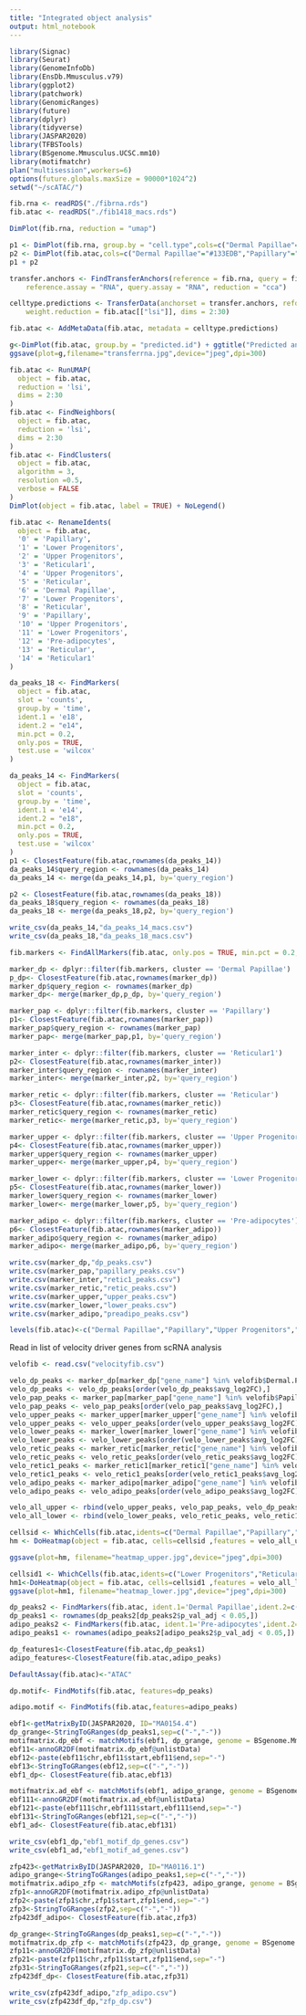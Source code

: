```yaml
---
title: "Integrated object analysis"
output: html_notebook
---
```


```r
library(Signac)
library(Seurat)
library(GenomeInfoDb)
library(EnsDb.Mmusculus.v79)
library(ggplot2)
library(patchwork)
library(GenomicRanges)
library(future)
library(dplyr)
library(tidyverse)
library(JASPAR2020)
library(TFBSTools)
library(BSgenome.Mmusculus.UCSC.mm10)
library(motifmatchr)
plan("multisession",workers=6)
options(future.globals.maxSize = 90000*1024^2)
setwd("~/scATAC/")
```

```r
fib.rna <- readRDS("./fibrna.rds")
fib.atac <- readRDS("./fib1418_macs.rds")
```

```r
DimPlot(fib.rna, reduction = "umap")
```

```r
p1 <- DimPlot(fib.rna, group.by = "cell.type",cols=c("Dermal Papillae"="#133EDB","Papillary"="#1EAF08","Upper Progenitors"="#59DC67","Lower Progenitors"="#F01FE6","Reticular"="#B514AB","Intermediate"="#390A61","Pre-adipocytes"="#C055F9","Replicating Upper"="#2DE361"))+NoLegend() + ggtitle("RNA")
p2 <- DimPlot(fib.atac,cols=c("Dermal Papillae"="#133EDB","Papillary"="#1EAF08","Upper Progenitors"="#59DC67","Lower Progenitors"="#F01FE6","Reticular"="#B514AB","Intermediate"="#390A61","Pre-adipocytes"="#C055F9"),label=TRUE) +NoLegend() + ggtitle("ATAC")
p1 + p2
```

```r
transfer.anchors <- FindTransferAnchors(reference = fib.rna, query = fib.atac, features = VariableFeatures(object = fib.rna),
    reference.assay = "RNA", query.assay = "RNA", reduction = "cca")
```

```r
celltype.predictions <- TransferData(anchorset = transfer.anchors, refdata = fib.rna$cell.type,
    weight.reduction = fib.atac[["lsi"]], dims = 2:30)

fib.atac <- AddMetaData(fib.atac, metadata = celltype.predictions)
```

```r
g<-DimPlot(fib.atac, group.by = "predicted.id") + ggtitle("Predicted annotation")
ggsave(plot=g,filename="transferrna.jpg",device="jpeg",dpi=300)
```


```r
fib.atac <- RunUMAP(
  object = fib.atac,
  reduction = 'lsi',
  dims = 2:30
)
fib.atac <- FindNeighbors(
  object = fib.atac,
  reduction = 'lsi',
  dims = 2:30
)
fib.atac <- FindClusters(
  object = fib.atac,
  algorithm = 3,
  resolution =0.5,
  verbose = FALSE
)
DimPlot(object = fib.atac, label = TRUE) + NoLegend()
```

```r
fib.atac <- RenameIdents(
  object = fib.atac,
  '0' = 'Papillary',
  '1' = 'Lower Progenitors',
  '2' = 'Upper Progenitors',
  '3' = 'Reticular1',
  '4' = 'Upper Progenitors',
  '5' = 'Reticular',
  '6' = 'Dermal Papillae',
  '7' = 'Lower Progenitors',
  '8' = 'Reticular',
  '9' = 'Papillary',
  '10' = 'Upper Progenitors',
  '11' = 'Lower Progenitors',
  '12' = 'Pre-adipocytes',
  '13' = 'Reticular',
  '14' = 'Reticular1'
)
```

```r
da_peaks_18 <- FindMarkers(
  object = fib.atac,
  slot = 'counts',
  group.by = 'time',
  ident.1 = 'e18', 
  ident.2 = "e14",
  min.pct = 0.2,
  only.pos = TRUE,
  test.use = 'wilcox'
)

da_peaks_14 <- FindMarkers(
  object = fib.atac,
  slot = 'counts',
  group.by = 'time',
  ident.1 = 'e14', 
  ident.2 = "e18",
  min.pct = 0.2,
  only.pos = TRUE,
  test.use = 'wilcox'
)
p1 <- ClosestFeature(fib.atac,rownames(da_peaks_14))
da_peaks_14$query_region <- rownames(da_peaks_14)
da_peaks_14 <- merge(da_peaks_14,p1, by='query_region')

p2 <- ClosestFeature(fib.atac,rownames(da_peaks_18))
da_peaks_18$query_region <- rownames(da_peaks_18)
da_peaks_18 <- merge(da_peaks_18,p2, by='query_region')
```
```r
write_csv(da_peaks_14,"da_peaks_14_macs.csv")
write_csv(da_peaks_18,"da_peaks_18_macs.csv")
```

```r
fib.markers <- FindAllMarkers(fib.atac, only.pos = TRUE, min.pct = 0.2, logfc.threshold = 0.2)
```
```r
marker_dp <- dplyr::filter(fib.markers, cluster == 'Dermal Papillae')
p_dp<- ClosestFeature(fib.atac,rownames(marker_dp))
marker_dp$query_region <- rownames(marker_dp)
marker_dp<- merge(marker_dp,p_dp, by='query_region')

marker_pap <- dplyr::filter(fib.markers, cluster == 'Papillary')
p1<- ClosestFeature(fib.atac,rownames(marker_pap))
marker_pap$query_region <- rownames(marker_pap)
marker_pap<- merge(marker_pap,p1, by='query_region')

marker_inter <- dplyr::filter(fib.markers, cluster == 'Reticular1')
p2<- ClosestFeature(fib.atac,rownames(marker_inter))
marker_inter$query_region <- rownames(marker_inter)
marker_inter<- merge(marker_inter,p2, by='query_region')

marker_retic <- dplyr::filter(fib.markers, cluster == 'Reticular')
p3<- ClosestFeature(fib.atac,rownames(marker_retic))
marker_retic$query_region <- rownames(marker_retic)
marker_retic<- merge(marker_retic,p3, by='query_region')

marker_upper <- dplyr::filter(fib.markers, cluster == 'Upper Progenitors')
p4<- ClosestFeature(fib.atac,rownames(marker_upper))
marker_upper$query_region <- rownames(marker_upper)
marker_upper<- merge(marker_upper,p4, by='query_region')

marker_lower <- dplyr::filter(fib.markers, cluster == 'Lower Progenitors')
p5<- ClosestFeature(fib.atac,rownames(marker_lower))
marker_lower$query_region <- rownames(marker_lower)
marker_lower<- merge(marker_lower,p5, by='query_region')

marker_adipo <- dplyr::filter(fib.markers, cluster == 'Pre-adipocytes')
p6<- ClosestFeature(fib.atac,rownames(marker_adipo))
marker_adipo$query_region <- rownames(marker_adipo)
marker_adipo<- merge(marker_adipo,p6, by='query_region')
```


```r
write.csv(marker_dp,"dp_peaks.csv")
write.csv(marker_pap,"papillary_peaks.csv")
write.csv(marker_inter,"retic1_peaks.csv")
write.csv(marker_retic,"retic_peaks.csv")
write.csv(marker_upper,"upper_peaks.csv")
write.csv(marker_lower,"lower_peaks.csv")
write.csv(marker_adipo,"preadipo_peaks.csv")
```

```r
levels(fib.atac)<-c("Dermal Papillae","Papillary","Upper Progenitors","Lower Progenitors","Reticular","Reticular1","Pre-adipocytes")
```

Read in list of velocity driver genes from scRNA analysis
```r
velofib <- read.csv("velocityfib.csv")
```


```r
velo_dp_peaks <- marker_dp[marker_dp["gene_name"] %in% velofib$Dermal.Papillae]
velo_dp_peaks <- velo_dp_peaks[order(velo_dp_peaks$avg_log2FC),]
velo_pap_peaks <- marker_pap[marker_pap["gene_name"] %in% velofib$Papillary]
velo_pap_peaks <- velo_pap_peaks[order(velo_pap_peaks$avg_log2FC),]
velo_upper_peaks <- marker_upper[marker_upper["gene_name"] %in% velofib$Upper.Progenitors]
velo_upper_peaks <- velo_upper_peaks[order(velo_upper_peaks$avg_log2FC),]
velo_lower_peaks <- marker_lower[marker_lower["gene_name"] %in% velofib$Lower.Progenitors]
velo_lower_peaks <- velo_lower_peaks[order(velo_lower_peaks$avg_log2FC),]
velo_retic_peaks <- marker_retic[marker_retic["gene_name"] %in% velofib$Reticular]
velo_retic_peaks <- velo_retic_peaks[order(velo_retic_peaks$avg_log2FC),]
velo_retic1_peaks <- marker_retic1[marker_retic1["gene_name"] %in% velofib$Intermediate]
velo_retic1_peaks <- velo_retic1_peaks[order(velo_retic1_peaks$avg_log2FC),]
velo_adipo_peaks <- marker_adipo[marker_adipo["gene_name"] %in% velofib$Pre.adipocytes]
velo_adipo_peaks <- velo_adipo_peaks[order(velo_adipo_peaks$avg_log2FC),]

velo_all_upper <- rbind(velo_upper_peaks, velo_pap_peaks, velo_dp_peaks)
velo_all_lower <- rbind(velo_lower_peaks, velo_retic_peaks, velo_retic1_peaks, velo_adipo_peaks)
```

```r
cellsid <- WhichCells(fib.atac,idents=c("Dermal Papillae","Papillary","Upper Progenitors"))
hm <- DoHeatmap(object = fib.atac, cells=cellsid ,features = velo_all_upper$query_region, assay="macs", slot="counts", disp.min=0,disp.max=3,label=FALSE) + scale_fill_gradientn(colors = c("white","red"))

ggsave(plot=hm, filename="heatmap_upper.jpg",device="jpeg",dpi=300)
```

```r
cellsid1 <- WhichCells(fib.atac,idents=c("Lower Progenitors","Reticular1","Reticular","Pre-adipocytes"))
hm1<-DoHeatmap(object = fib.atac, cells=cellsid1 ,features = velo_all_lower$query_region, assay="macs", slot="counts", disp.min=0,disp.max=3,label=FALSE) + scale_fill_gradientn(colors = c("white","red"))
ggsave(plot=hm1, filename="heatmap_lower.jpg",device="jpeg",dpi=300)
```


```r
dp_peaks2 <- FindMarkers(fib.atac, ident.1='Dermal Papillae',ident.2=c("Papillary","Upper Progenitors","Lower Progenitors","Reticular","Intermediate","Pre-adipocytes"))
dp_peaks1 <- rownames(dp_peaks2[dp_peaks2$p_val_adj < 0.05,])
adipo_peaks2 <- FindMarkers(fib.atac, ident.1='Pre-adipocytes',ident.2=c("Dermal Papillae","Papillary","Upper Progenitors","Lower Progenitors","Reticular","Intermediate"))
adipo_peaks1 <- rownames(adipo_peaks2[adipo_peaks2$p_val_adj < 0.05,])

dp_features1<-ClosestFeature(fib.atac,dp_peaks1)
adipo_features<-ClosestFeature(fib.atac,adipo_peaks)

```

```r
DefaultAssay(fib.atac)<-"ATAC"

dp.motif<- FindMotifs(fib.atac, features=dp_peaks)

adipo.motif <- FindMotifs(fib.atac,features=adipo_peaks)
```


```r
ebf1<-getMatrixByID(JASPAR2020, ID="MA0154.4")
dp_grange<-StringToGRanges(dp_peaks1,sep=c("-","-"))
motifmatrix.dp_ebf <- matchMotifs(ebf1, dp_grange, genome = BSgenome.Mmusculus.UCSC.mm10,out="positions")
ebf11<-annoGR2DF(motifmatrix.dp_ebf@unlistData)
ebf12<-paste(ebf11$chr,ebf11$start,ebf11$end,sep="-")
ebf13<-StringToGRanges(ebf12,sep=c("-","-"))
ebf1_dp<- ClosestFeature(fib.atac,ebf13)

motifmatrix.ad_ebf <- matchMotifs(ebf1, adipo_grange, genome = BSgenome.Mmusculus.UCSC.mm10,out="positions")
ebf111<-annoGR2DF(motifmatrix.ad_ebf@unlistData)
ebf121<-paste(ebf111$chr,ebf111$start,ebf111$end,sep="-")
ebf131<-StringToGRanges(ebf121,sep=c("-","-"))
ebf1_ad<- ClosestFeature(fib.atac,ebf131)

write_csv(ebf1_dp,"ebf1_motif_dp_genes.csv")
write_csv(ebf1_ad,"ebf1_motif_ad_genes.csv")
```

```r
zfp423<-getMatrixByID(JASPAR2020, ID="MA0116.1")
adipo_grange<-StringToGRanges(adipo_peaks1,sep=c("-","-"))
motifmatrix.adipo_zfp <- matchMotifs(zfp423, adipo_grange, genome = BSgenome.Mmusculus.UCSC.mm10,out="positions")
zfp1<-annoGR2DF(motifmatrix.adipo_zfp@unlistData)
zfp2<-paste(zfp1$chr,zfp1$start,zfp1$end,sep="-")
zfp3<-StringToGRanges(zfp2,sep=c("-","-"))
zfp423df_adipo<- ClosestFeature(fib.atac,zfp3)

dp_grange<-StringToGRanges(dp_peaks1,sep=c("-","-"))
motifmatrix.dp_zfp <- matchMotifs(zfp423, dp_grange, genome = BSgenome.Mmusculus.UCSC.mm10,out="positions")
zfp11<-annoGR2DF(motifmatrix.dp_zfp@unlistData)
zfp21<-paste(zfp11$chr,zfp11$start,zfp11$end,sep="-")
zfp31<-StringToGRanges(zfp21,sep=c("-","-"))
zfp423df_dp<- ClosestFeature(fib.atac,zfp31)

write_csv(zfp423df_adipo,"zfp_adipo.csv")
write_csv(zfp423df_dp,"zfp_dp.csv")
```


